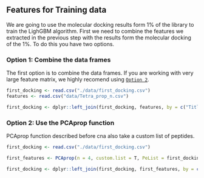 ## Features for Training data

We are going to use the molecular docking results form 1% of the library to train the LighGBM algorithm. First we need to combine the features we extracted in the previous step with the results form the molecular docking of the 1%. To do this you have two options. 

### Option 1: Combine the data frames

The first option is to combine the data frames. If you are working with very large feature matrix, we highly recomend using [`Option 2`](#option-2-use-the-pcaprop-function).

```r
first_docking <- read.csv("./data/first_docking.csv")
features <- read.csv("data/Tetra_prop_n.csv")

first_docking <- dplyr::left_join(first_docking, features, by = c("Title" = "Y"))

```

### Option 2: Use the PCAprop function

PCAprop function described before cna also take a custom list of peptides. 

```r
first_docking <- read.csv("./data/first_docking.csv")

first_features <- PCAprop(n = 4, custom.list = T, PeList = first_docking$Title, norm = T)

first_docking <- dplyr::left_join(first_docking, first_features, by = c("Title" = "Sequence"))
```

